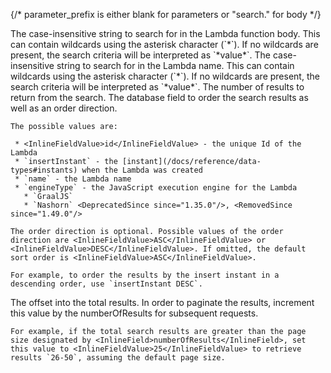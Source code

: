 
{/*  parameter_prefix is either blank for parameters or "search." for body */}

<APIBlock>
  <APIField name={ props.parameter_prefix + "body" } type="String" optional>
    The case-insensitive string to search for in the Lambda function body. This can contain wildcards using the asterisk character (`*`). If no wildcards are present, the search criteria will be interpreted as `*value*`.
  </APIField>
  <APIField name={ props.parameter_prefix + "name" } type="String" optional>
    The case-insensitive string to search for in the Lambda name. This can contain wildcards using the asterisk character (`*`). If no wildcards are present, the search criteria will be interpreted as `*value*`.
  </APIField>
  <APIField name={ props.parameter_prefix + "numberOfResults" } type="Integer" optional defaults="25">
    The number of results to return from the search.
  </APIField>
  <APIField name={ props.parameter_prefix + "orderBy" } type="String" optional defaults="name ASC">
    The database field to order the search results as well as an order direction.

    The possible values are:

     * <InlineFieldValue>id</InlineFieldValue> - the unique Id of the Lambda
     * `insertInstant` - the [instant](/docs/reference/data-types#instants) when the Lambda was created
     * `name` - the Lambda name
     * `engineType` - the JavaScript execution engine for the Lambda
       * `GraalJS`
       * `Nashorn` <DeprecatedSince since="1.35.0"/>, <RemovedSince since="1.49.0"/>

    The order direction is optional. Possible values of the order direction are <InlineFieldValue>ASC</InlineFieldValue> or <InlineFieldValue>DESC</InlineFieldValue>. If omitted, the default sort order is <InlineFieldValue>ASC</InlineFieldValue>.

    For example, to order the results by the insert instant in a descending order, use `insertInstant DESC`.
  </APIField>
  <APIField name={ props.parameter_prefix + "startRow" } type="Integer" optional defaults="0">
    The offset into the total results. In order to paginate the results, increment this value by the <InlineField>numberOfResults</InlineField> for subsequent requests.

    For example, if the total search results are greater than the page size designated by <InlineField>numberOfResults</InlineField>, set this value to <InlineFieldValue>25</InlineFieldValue> to retrieve results `26-50`, assuming the default page size.
  </APIField>
  <LambdaType prefix={props.parameter_prefix} showRequired={false} showSince={true}/>
</APIBlock>

